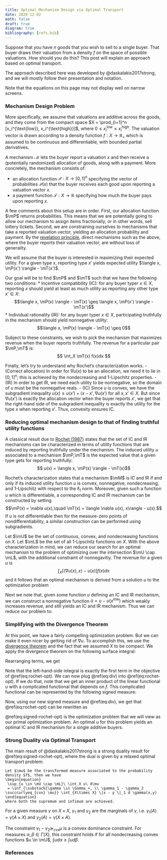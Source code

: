 ```yaml
---
title: Optimal Mechanism Design via Optimal Transport
date: 2020-12-02
math: false
draft: true
diagram: true
bibliography: [refs.bib]
---
```



$\newcommand{\mP}{{\mathcal P}}$
$\newcommand{\mT}{{\mathcal T}}$
$\newcommand{\mM}{{\mathcal M}}$
$\newcommand{\mU}{{\mathcal U(X)}}$
$\newcommand{\mL}{{\mathcal L_1(X)}}$


Suppose that you have $n$ goods that you wish to sell to a single buyer. That buyer draws their valuation from a density $f$ on the space of possible valuations. How should you do this?
This post will explain an approach based on optimal transport. 

The approach described here was developed by @daskalakis2017strong, and we will mostly follow their presentation and notation.

Note that the equations on this page may not display well on narrow screens.

### Mechanism Design Problem
More specifically, we assume that valuations are additive across the goods, and they come from the compact space 
$X = \prod_{i=1}^n [x_i^{\text{low}}, x_i^{\text{high}}]$, where $0 \leq x_i^{\text{low}} \leq x_i^{\text{high}}$.
The valuation vector is drawn according to a density function $f: X \rightarrow \mathbb R_+$ which is assumed to be continuous and differentiable, with bounded partial derivatives. 

A mechanism $\mathcal M$ lets the buyer report a valuation $x$ and then receive a (potentially randomized) allocation of goods, along with a payment. More concretely, the mechanism consists of:

* an allocation function $\mathcal P: X \rightarrow [0,1]^n$  specifying the vector of probabilities $\mathcal P(x)$ that the buyer receives each good upon reporting a valuation vector $x$.
* a payment function $\mathcal T: X \rightarrow \mathbb R$ specifying how much the buyer pays upon reporting $x$.

A few comments about this setup are in order. First, our allocation function $\mP$ returns probabilities. This means that we are potentially going to allow our mechanism to assign items fractionally, or in other words, sell lottery tickets. Second, we are constraining ourselves to mechanisms that take a reported valuation vector, yielding an allocation probability and payment.
By the [revelation principle](https://en.wikipedia.org/wiki/Revelation_principle), direct mechanisms such as the above, where the buyer reports their valuation vector, are without loss of generality.

We will assume that the buyer is interested in maximizing their expected utility. For a given type $x$, reporting type $x'$ yields expected utility $\langle x, \mP(x') \rangle - \mT(x')$.

Our goal will be to find $\mP$ and $\mT$ such that we have the following two conditions:
* Incentive compatibility (IC): for any buyer typer $x\in X$, reporting $x$ should yield at least as much utility as reporting any other type $x'\in X$:
$$\langle x, \mP(x) \rangle - \mT(x) \geq \langle x, \mP(x') \rangle - \mT(x')$$
* Individual rationality (IR): for any buyer typer $x\in X$, participating truthfully in the mechanism should yield nonnegative utility:
$$\langle x, \mP(x) \rangle - \mT(x) \geq 0$$

Subject to these constraints, we wish to pick the mechanism that maximizes revenue when the buyer reports truthfully. The revenue for a particular pair $\mP,\mT$ is:
$$ \int_X \mT(x) f(x)dx $$


Finally, let's try to understand why Rochet's characterization works. 
- (Correct allocation) In order for $\nabla u(x)$ to be an allocation, we need it to lie in $[0,1]^n$; this is achieved by the nondecreasing and 1-Lipschitz properties. 
- (IR) In order to get IR, we need each utility to be nonnegative, so the domain of $u$ must be the nonnegative reals. 
- (IC) Since $u$ is convex, we have the subgradient inequality $u(x) \geq u(x') + \langle x-x', \nabla u(x')$ for all $x,x'\in X$. But since $\nabla u(x')$ is exactly the allocation vector when the buyer reports $x'$, we get that the right-hand side of the subgradient inequality is exactly the utility for the type $x$ when reporting $x'$. Thus, convexity ensures IC.

### Reducing optimal mechanism design to that of finding truthful utility functions

A classical result due to [Rochet (1987)](https://www.sciencedirect.com/science/article/abs/pii/0304406887900073) states that the set of IC and IR mechanisms can be characterized in terms of utility functions that are induced by reporting truthfully under the mechanism. The induced utility $u$ associated to a mechanism $\mP,\mT$ is the expected value that a given type gets for reporting truthfully:
$$ u(x) = \langle x, \mP(x) \rangle - \mT(x)$$

Rochet's characterization states that a mechanism $\mM$ is IC and IR if and only if its induced utility function $u$ is convex, nonnegative, nondecreasing, and $1$-Lipschitz with respect to the $\ell_1$ norm. Moreover, given such a function $u$ which is differentiable, a corresponding IC and IR mechanism can be constructed by setting $$\mP(x) = \nabla u(x),\quad \mT(x) = \langle \nabla u(x), x\rangle - u(x).$$
If $u$ is not differentiable then for the measure-zero points of nondifferentiability, a similar construction can be performed using subgradients.


Let $\mU$ be the set of continuous, convex, and nondecreasing functions on $X$. Let $\mL$ be the set of all $1$-Lipschitz functions on $X$.
With the above characterization in mind, we can reduce our search for an optimal mechanism to the problem of optimizing over the intersection $\mU \cap \mL$, with the additional constraint of nonnegavitiy. The revenue for a given $u$ is
$$ \int_X \left[ \langle \nabla u(x), x\rangle - u(x) \right] f(x)dx $$
and it follows that an optimal mechanism is derived from a solution $u$ to the optimization problem
\begin{align}
 \sup_{u \geq 0} & \int_X \left[ \langle \nabla u(x), x\rangle - u(x) \right] f(x)dx \\\\
 \text{s.t.}\ \ & u \in \mU \cap \mL
\end{align}

Next we note that, given some function $u$ defining an IC and IR mechanism, we can construct a nonnegative function $\tilde u = u - u(x^{low})$ which weakly increases revenue, and still yields an IC and IR mechanism. Thus we can reduce our problem to:

\begin{equation}
\begin{split}
 \sup_{u} & \int_X \left[ \langle \nabla u(x), x\rangle - (u(x) - u(x^{low})) \right] f(x)dx \\\\
 \text{s.t.}\ \ & u \in \mU \cap \mL
\end{split}
(\#eq:rochet-opt)
\end{equation}


### Simplifying with the Divergence Theorem

At this point, we have a fairly compelling optimization problem. But we can make it even nicer by getting rid of $\nabla u$. To accomplish this, we use the [divergence theorem](https://en.wikipedia.org/wiki/Divergence_theorem) and the fact that we assumed $X$ to be compact. We apply the divergence theorem on the following surface integral:
\begin{align}
\int_{\partial X} u(x)f(x)\langle x, \hat n \rangle dx
 = &\int_X \bigg[ \langle \nabla u(x), x \rangle f(x) + \langle \nabla f(x), x \rangle u(x)  \\\\
 &  + n u(x)f(x) \bigg] dx.
 \end{align}
 
 Rearranging terms, we get
\begin{align}
\int_X  \langle \nabla u(x), x \rangle f(x) dx
= &
\int_{\partial X} u(x)f(x)\langle x, \hat n \rangle dx \\\\
 & -  \int_X u(x) \bigg[ \langle \nabla f(x), x \rangle  
   + n f(x) \bigg] dx.
(\#eq:div)
 \end{align}
 
 Note that the left-hand-side integral is exactly the first term in the objective of \@ref(eq:rochet-opt). 
 We can now plug \@ref(eq:div)  into \@ref(eq:rochet-opt). 
 If we do that, note that we get an inner product of the linear functional $u$ with a complicated functional that depends on $f$. This complicated functional can be represented by the following signed measure:
 \begin{align}
 \mu(A)  = &
 \int_{\partial X} \mathbb I_A(x) f(x)\langle x, \hat n \rangle dx\\\\
 & -  \int_X \mathbb I_A(x) \bigg[ \langle \nabla f(x), x \rangle
 + (n+1) f(x) \bigg] dx 
 + \mathbb I_A(x^{low})
 \end{align}


Now, using our new signed measure and \@ref(eq:div), we get that \@ref(eq:rochet-opt) can be rewritten as 
\begin{equation}
\begin{split}
 \sup_{u} & \int_X u\ d\mu \\\\
 \text{s.t.}\ \ & u \in \mU \cap \mL
\end{split}
(\#eq:signed-rochet-opt)
\end{equation}

\@ref(eq:signed-rochet-opt) is the optimization problem that we will view as our primal optimization problem. An optimal $u$ for this problem yields an optimal IC and IR mechanism for a single additive buyers.


### Strong Duality via Optimal Transport

The main result of @daskalakis2017strong is a strong duality result for \@ref(eq:signed-rochet-opt), where the dual is given by a relaxed optimal transport problem:

```theorem
Let $\mu$ be the transformed measure associated to the probability density $f$, then we have
\begin{equation}
 \sup_{u \in \mU \cap \mL}\ \int_X u\ d\mu
 = \inf_{\substack{\gamma \in \Gamma_+, \\ \gamma_1 - \gamma_2 \succcurlyeq_{cvx} \mu}} \int_{X\times X} \|x - y \|_1 d \gamma(x,y)
\end{equation}
where both the supremum and infimum are achieved. 
```

For a given measure $\gamma$ on $X\times X$, $\gamma_1$ and $\gamma_2$ are the marginals of $\gamma$, i.e. $\gamma_1(A) = \gamma(A\times X)$ and $\gamma_2(A) = \gamma(X\times A)$.

The constraint $\gamma_1 - \gamma_2 \succcurlyeq_{cvx} \mu$ is a convex dominance constraint. For measures $\alpha, \beta \in \Gamma(X)$, this constraint holds if for all nondecreasing convex functions $u \in \mU$, $\int u d\alpha \geq \int ud\beta$.

### References
